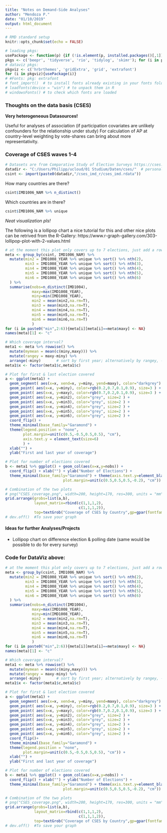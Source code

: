 ```yaml
---
title: "Notes on Demand-Side Analyses"
author: "Mendoza P."
date: "01/10/2019"
output: html_document
---
```


```r
# RMD standard setup
knitr::opts_chunk$set(echo = FALSE)

# loading pkgs:
usePackage <- function(p) {if (!is.element(p, installed.packages()[,1]))install.packages(p,dep = TRUE, repos = "http://cran.wu.ac.at"); library(p, character.only = TRUE)}
pkgs <- c('beepr', 'tidyverse', 'rio', 'tidylog', 'skimr'); for (i in pkgs){usePackage(i)}
# dataviz pkgs:
pkgviz <- c('hrbrthemes', 'gridExtra', 'grid', 'extrafont')
for (i in pkgviz){usePackage(i)} 
# #Fonts: pkg: extrafont
# font_import()  # to install fonts already existing in your fonts folder to R [CAUTION: can take ages]
# loadfonts(device = "win") # to unpack them in R
# windowsFonts() # to check which fonts are loaded

```


### Thoughts on the data basis (CSES)

__Very heterogeneous Datasources!__

Useful for analyses of association (if participation covariates are unlikely confounders for the relationship under study)
For calculation of AP at country-level weighting by vote-shares can bring about more representativity.

### Coverage of CSES waves 1-4

```r
# Datasets are from Comparative Study of Election Surveys https://cses.org/data-download/ 
datadir <- "C:/Users/Philipp/ucloud/01 Studium/Daten/cses/"  # personalize your datadirectory
csint <- import(paste0(datadir,"/cses_imd_r/cses_imd.rdata"))

```

How many countries are there?
```r
csint$IMD1006_NAM %>% n_distinct()
```

Which countries are in there?
```r
csint$IMD1006_NAM %>% unique
```

_Neat visualization pls!_

The following is a lollipop chart a nice tutorial for this and other nice plots can be retrived from the R-Gallery: https://www.r-graph-gallery.com/303-lollipop-plot-with-2-values.html

```r
# at the moment this plot only covers up to 7 elections, just add a row to expand
meta <- group_by(csint, IMD1006_NAM) %>% 
  mutate(min2 = IMD1008_YEAR %>% unique %>% sort() %>% nth(2),
         min3 = IMD1008_YEAR %>% unique %>% sort() %>% nth(3),
         min4 = IMD1008_YEAR %>% unique %>% sort() %>% nth(4),
         min5 = IMD1008_YEAR %>% unique %>% sort() %>% nth(5),
         min6 = IMD1008_YEAR %>% unique %>% sort() %>% nth(6) 
  ) %>% 
  summarise(nobs=n_distinct(IMD1004),
            maxy=max(IMD1008_YEAR), 
            miny=min(IMD1008_YEAR),
            min2 = mean(min2,na.rm=T),
            min3 = mean(min3,na.rm=T),
            min4 = mean(min4,na.rm=T),
            min5 = mean(min5,na.rm=T),
            min6 = mean(min6,na.rm=T)
            )
for (i in paste0("min",2:6)){meta[i][meta[i]==meta$maxy] <- NA}
names(meta)[1] <- "c"

# Which coverage interval? 
meta1 <- meta %>% rowwise() %>% 
  mutate(mymean = mean(c(miny,maxy))) %>% 
  mutate(rangey = maxy-miny) %>% 
  arrange(-miny)       # sort by first year; alternatively by rangey, -mymean, nobs
meta1$x <- factor(meta1$c,meta1$c)

# Plot for first & last election covered
a <- ggplot(meta1) +
  geom_segment( aes(x=x, xend=x, y=miny, yend=maxy), color="darkgrey") +
  geom_point( aes(x=x, y=miny), color=rgb(0.2,0.7,0.1,0.9), size=3 ) +
  geom_point( aes(x=x, y=maxy), color=rgb(0.7,0.2,0.1,0.9), size=3 ) +
  geom_point( aes(x=x, y=min2), color="grey", size=2 ) +
  geom_point( aes(x=x, y=min3), color="grey", size=2 ) +
  geom_point( aes(x=x, y=min4), color="grey", size=2 ) +
  geom_point( aes(x=x, y=min5), color="grey", size=2 ) +
  geom_point( aes(x=x, y=min6), color="grey", size=2 ) +
  coord_flip() +
  theme_minimal(base_family="Garamond") +
  theme(legend.position = "none",
        plot.margin=unit(c(0.5,-0.5,0.5,0.5), "cm"),
        axis.text.y = element_text(size=6)
        ) +
  xlab("") +
  ylab("First and last year of coverage")

# Plot for number of elections covered
b <- meta1 %>% ggplot() + geom_col(aes(x=x,y=nobs)) + 
  coord_flip() + xlab("") + ylab("Number of Elections") +
  theme_minimal(base_family="Garamond") + theme(axis.text.y=element_blank(),
                          plot.margin=unit(c(0.5,0.5,0.5,-0.2), "cm"))

# Combination of the two plots
# png("CSES_coverage.png", width=200, height=170, res=300, units = "mm", family = "Garamond") #To save your graph
grid.arrange(grobs=list(a,b),
             layout_matrix=rbind(c(1,1,1,2),
                                 c(1,1,1,2)),
             top=textGrob("Coverage of CSES by Country",gp=gpar(fontfamily="Garamond"))) 
# dev.off()  #To save your graph

```



#### Ideas for further Analyses/Projects
- Lollipop chart on difference election & polling date (same would be possible to do for every survey)


### Code for DataViz above:
```r
# at the moment this plot only covers up to 7 elections, just add a row to expand
meta <- group_by(csint, IMD1006_NAM) %>% 
  mutate(min2 = IMD1008_YEAR %>% unique %>% sort() %>% nth(2),
         min3 = IMD1008_YEAR %>% unique %>% sort() %>% nth(3),
         min4 = IMD1008_YEAR %>% unique %>% sort() %>% nth(4),
         min5 = IMD1008_YEAR %>% unique %>% sort() %>% nth(5),
         min6 = IMD1008_YEAR %>% unique %>% sort() %>% nth(6) 
  ) %>% 
  summarise(nobs=n_distinct(IMD1004),
            maxy=max(IMD1008_YEAR), 
            miny=min(IMD1008_YEAR),
            min2 = mean(min2,na.rm=T),
            min3 = mean(min3,na.rm=T),
            min4 = mean(min4,na.rm=T),
            min5 = mean(min5,na.rm=T),
            min6 = mean(min6,na.rm=T)
            )
for (i in paste0("min",2:6)){meta[i][meta[i]==meta$maxy] <- NA}
names(meta)[1] <- "c"

# Which coverage interval? 
meta1 <- meta %>% rowwise() %>% 
  mutate(mymean = mean(c(miny,maxy))) %>% 
  mutate(rangey = maxy-miny) %>% 
  arrange(-miny)       # sort by first year; alternatively by rangey, -mymean, nobs
meta1$x <- factor(meta1$c,meta1$c)

# Plot for first & last election covered
a <- ggplot(meta1) +
  geom_segment( aes(x=x, xend=x, y=miny, yend=maxy), color="darkgrey") +
  geom_point( aes(x=x, y=miny), color=rgb(0.2,0.7,0.1,0.9), size=3 ) +
  geom_point( aes(x=x, y=maxy), color=rgb(0.7,0.2,0.1,0.9), size=3 ) +
  geom_point( aes(x=x, y=min2), color="grey", size=2 ) +
  geom_point( aes(x=x, y=min3), color="grey", size=2 ) +
  geom_point( aes(x=x, y=min4), color="grey", size=2 ) +
  geom_point( aes(x=x, y=min5), color="grey", size=2 ) +
  geom_point( aes(x=x, y=min6), color="grey", size=2 ) +
  coord_flip()+
  theme_minimal(base_family="Garamond") +
  theme(legend.position = "none",
        plot.margin=unit(c(0.5,-0.5,0.5,0.5), "cm")) +
  xlab("") +
  ylab("First and last year of coverage")

# Plot for number of elections covered
b <- meta1 %>% ggplot() + geom_col(aes(x=x,y=nobs)) + 
  coord_flip() + xlab("") + ylab("Number of Elections") +
  theme_minimal(base_family="Garamond") + theme(axis.text.y=element_blank(),
                          plot.margin=unit(c(0.5,0.5,0.5,-0.2), "cm"))

# Combination of the two plots
# png("CSES_coverage.png", width=200, height=170, res=300, units = "mm", family = "Garamond") #To save your graph
grid.arrange(grobs=list(a,b), 
             layout_matrix=rbind(c(1,1,1,2),
                                 c(1,1,1,2)),
             top=textGrob("Coverage of CSES by Country",gp=gpar(fontfamily="Garamond"))) 
# dev.off()  #To save your graph

```


